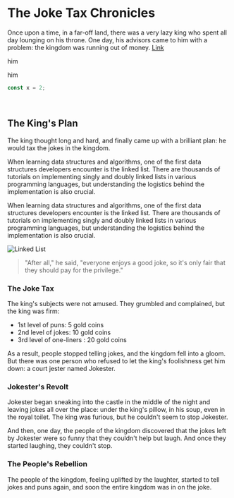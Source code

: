 # The Joke Tax Chronicles

Once upon a time, in a far-off land, there was a very lazy king who spent all day lounging on his throne. One day, his advisors came to him with a problem: the kingdom was running out of money. [Link](/)

him

him

```js
const x = 2;
```

<br />

## The King's Plan

The king thought long and hard, and finally came up with a brilliant plan: he would tax the jokes in the kingdom.

When learning data structures and algorithms, one of the first data structures developers encounter is the linked list. There are thousands of tutorials on implementing singly and doubly linked lists in various programming languages, but understanding the logistics behind the implementation is also crucial.

When learning data structures and algorithms, one of the first data structures developers encounter is the linked list. There are thousands of tutorials on implementing singly and doubly linked lists in various programming languages, but understanding the logistics behind the implementation is also crucial.

![Linked List](https://cdn.hashnode.com/res/hashnode/image/upload/v1718301840346/7499f893-913d-4ed6-aefe-ba48ca60264c.png)

> "After all," he said, "everyone enjoys a good joke, so it's only fair that they should pay for the privilege."

### The Joke Tax

The king's subjects were not amused. They grumbled and complained, but the king was firm:

- 1st level of puns: 5 gold coins
- 2nd level of jokes: 10 gold coins
- 3rd level of one-liners : 20 gold coins

As a result, people stopped telling jokes, and the kingdom fell into a gloom. But there was one person who refused to let the king's foolishness get him down: a court jester named Jokester.

### Jokester's Revolt

Jokester began sneaking into the castle in the middle of the night and leaving jokes all over the place: under the king's pillow, in his soup, even in the royal toilet. The king was furious, but he couldn't seem to stop Jokester.

And then, one day, the people of the kingdom discovered that the jokes left by Jokester were so funny that they couldn't help but laugh. And once they started laughing, they couldn't stop.

### The People's Rebellion

The people of the kingdom, feeling uplifted by the laughter, started to tell jokes and puns again, and soon the entire kingdom was in on the joke.
